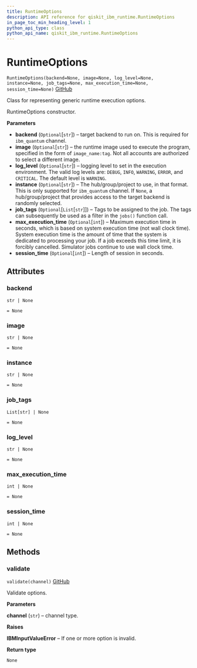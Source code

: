 ```yaml
---
title: RuntimeOptions
description: API reference for qiskit_ibm_runtime.RuntimeOptions
in_page_toc_min_heading_level: 1
python_api_type: class
python_api_name: qiskit_ibm_runtime.RuntimeOptions
---
```


# RuntimeOptions

<span id="qiskit_ibm_runtime.RuntimeOptions" />

`RuntimeOptions(backend=None, image=None, log_level=None, instance=None, job_tags=None, max_execution_time=None, session_time=None)` [GitHub](https://github.com/Qiskit/qiskit-ibm-runtime/tree/main/qiskit_ibm_runtime/runtime_options.py#L24-L106 "view source code")

Class for representing generic runtime execution options.

RuntimeOptions constructor.

**Parameters**

*   **backend** (`Optional`\[`str`]) – target backend to run on. This is required for `ibm_quantum` channel.
*   **image** (`Optional`\[`str`]) – the runtime image used to execute the program, specified in the form of `image_name:tag`. Not all accounts are authorized to select a different image.
*   **log\_level** (`Optional`\[`str`]) – logging level to set in the execution environment. The valid log levels are: `DEBUG`, `INFO`, `WARNING`, `ERROR`, and `CRITICAL`. The default level is `WARNING`.
*   **instance** (`Optional`\[`str`]) – The hub/group/project to use, in that format. This is only supported for `ibm_quantum` channel. If `None`, a hub/group/project that provides access to the target backend is randomly selected.
*   **job\_tags** (`Optional`\[`List`\[`str`]]) – Tags to be assigned to the job. The tags can subsequently be used as a filter in the `jobs()` function call.
*   **max\_execution\_time** (`Optional`\[`int`]) – Maximum execution time in seconds, which is based on system execution time (not wall clock time). System execution time is the amount of time that the system is dedicated to processing your job. If a job exceeds this time limit, it is forcibly cancelled. Simulator jobs continue to use wall clock time.
*   **session\_time** (`Optional`\[`int`]) – Length of session in seconds.

## Attributes

<span id="qiskit_ibm_runtime.RuntimeOptions.backend" />

### backend

`str | None`

`= None`

<span id="qiskit_ibm_runtime.RuntimeOptions.image" />

### image

`str | None`

`= None`

<span id="qiskit_ibm_runtime.RuntimeOptions.instance" />

### instance

`str | None`

`= None`

<span id="qiskit_ibm_runtime.RuntimeOptions.job_tags" />

### job\_tags

`List[str] | None`

`= None`

<span id="qiskit_ibm_runtime.RuntimeOptions.log_level" />

### log\_level

`str | None`

`= None`

<span id="qiskit_ibm_runtime.RuntimeOptions.max_execution_time" />

### max\_execution\_time

`int | None`

`= None`

<span id="qiskit_ibm_runtime.RuntimeOptions.session_time" />

### session\_time

`int | None`

`= None`

## Methods

### validate

<span id="qiskit_ibm_runtime.RuntimeOptions.validate" />

`validate(channel)` [GitHub](https://github.com/Qiskit/qiskit-ibm-runtime/tree/main/qiskit_ibm_runtime/runtime_options.py#L76-L106 "view source code")

Validate options.

**Parameters**

**channel** (`str`) – channel type.

**Raises**

**IBMInputValueError** – If one or more option is invalid.

**Return type**

`None`

